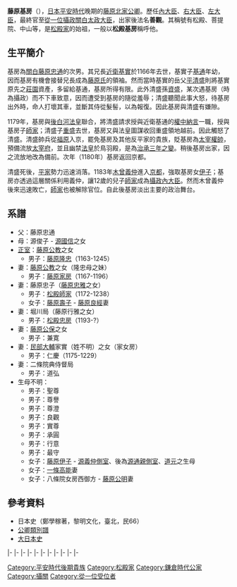 {{japanese|image=Fujiwara no Motofusa.jpg|japanese=藤原 基房<br/>松殿 基房|kana=ふじわら の もとふさ<br/>まつどの もとふさ|romaji=Fujiwara no Motofusa<br/>Matsudono Motofusa}}
'''藤原基房'''（{{bd|1145年||1231年|2月1日|}}），[[日本|日本]][[平安時代|平安時代]]晚期的[[藤原北家|藤原北家]][[公卿|公卿]]。歷任[[內大臣|內大臣]]、[[右大臣|右大臣]]、[[左大臣|左大臣]]，最終官至[[從一位|從一位]][[攝政|攝政]][[關白|關白]][[太政大臣|太政大臣]]，出家後法名'''善觀'''。其稱號有松殿、菩提院、中山等，是[[松殿家|松殿家]]的始祖，一般以'''松殿基房'''稱呼他。

==生平簡介==

基房為[[關白|關白]][[藤原忠通|藤原忠通]]的次男。其兄長[[近衛基實|近衛基實]]於1166年去世，基實子[[近衛基通|基通]]年幼，因而基房有機會接替兄長成為[[藤原氏|藤原氏]]的領袖。然而當時基實的岳父[[平清盛|平清盛]]則將基實原先之[[莊園|莊園]]資產，多留給基通，基房所得有限。此外清盛孫[[平資盛|資盛]]，某次遇基房（時為攝政）而不下車致意，因而遭受到基房的隨從羞辱；清盛聽聞此事大怒，待基房出外時，命人打壞其車，並斷其侍從髮髻，以為報復。因此基房與清盛有嫌隙。

1179年，基房與[[後白河天皇|後白河法皇]]聯合，將清盛請求授與近衛基通的[[權中納言|權中納言]]一職，授與基房子[[松殿師家|師家]]；清盛子[[平重盛|重盛]]去世，基房又與法皇圖謀收回重盛領地越前。因此觸怒了清盛。清盛帥兵從[[福原|福原]]入京，罷免基房及其他反平家的貴族，貶基房為[[太宰權帥|太宰權帥]]，預備流放[[太宰府|太宰府]]，並且幽禁[[後白河天皇|法皇]]於鳥羽殿，是為[[治承三年之變|治承三年之變]]。稍後基房出家，因之流放地改為備前。次年（1180年）基房返回京都。

清盛死後，[[平家|平家]]勢力迅速消落。1183年[[木曾義仲|木曾義仲]]進入[[京都|京都]]，強取基房女[[藤原伊子|伊子]]；基房亦透過這層關係利用義仲，讓12歲的兒子[[松殿師家|師家]]成為[[攝政|攝政]][[內大臣|內大臣]]。然而木曾義仲後來迅速敗亡，[[松殿師家|師家]]也被解除官位。自此後基房淡出主要的政治舞台。

== 系譜 ==
* 父：藤原忠通
* 母：源俊子 - [[源國信|源國信]]之女
* [[正室|正室]]：[[藤原公教|藤原公教]]之女
**男子：[[藤原隆忠|藤原隆忠]]（1163-1245）
* 妻：[[藤原公教|藤原公教]]之女（隆忠母之妹）
** 男子：[[藤原家房|藤原家房]]（1167-1196）
* 妻：藤原忠子（[[藤原忠雅|藤原忠雅]]之女）
** 男子：[[松殿師家|松殿師家]]（1172-1238）
** 女子：[[藤原壽子|藤原壽子]] - [[藤原良經|藤原良經]]妻
* 妻：堀川局（藤原行雅之女）
** 男子：[[松殿忠房|松殿忠房]]（1193-?）
* 妻：[[藤原公保|藤原公保]]之女
** 男子：兼寛
* 妻：[[民部省|民部大輔]]家實（姓不明）之女（家女房） 
** 男子：仁慶（1175-1229）
* 妻：二條院典侍督局
** 男子：道弘
* 生母不明：
** 男子：聖尊
** 男子：尊譽
** 男子：尊澄
** 男子：良觀
** 男子：實尊
** 男子：承圓
** 男子：行意
** 男子：最守
** 女子：[[藤原伊子|藤原伊子]] - [[源義仲|源義仲]][[側室|側室]]、後為[[源通親|源通親]][[側室|側室]]、[[道元|道元]]之生母
** 女子：[[一條高能|一條高能]]妻
** 女子：八條院女房西御方 - [[藤原公明|藤原公明]]妻

==參考資料==
*日本史（鄭學稼著，黎明文化，臺北，民66）
*[https://web.archive.org/web/20101113041304/http://www.geocities.jp/okugesan_com/minamoto2.htm 公卿類別譜]
*[https://web.archive.org/web/20090126125214/http://miko.org/~uraki/kuon/furu/text/dainihonsi/dainihon.htm 大日本史]

{{start box|width=auto}}
{{s-pre}}
|-
{{s-none|無|松殿家成立<br>名義上前任：<br>'''（[[藤原忠通|藤原忠通]]）'''}}
{{s-title|{{link-ja|松殿家|松殿家}}當主|1166年－1231年2月1日}}
{{s-after|[[松殿師家|松殿師家]]}}
|-
{{s-before|[[近衛基實|近衛基實]]}}
{{s-title|[[藤氏長者|藤氏長者]]|1166年8月24日－1179年12月15日}}
{{s-after|[[近衛基通|近衛基通]]}}
|-
{{s-off}}
|-
{{s-before|{{link-ja|三條公教|三条公教}}}}
{{s-title|[[內大臣|內大臣]]|1160年9月12日－1161年10月3日}}
{{s-after|{{link-ja|藤原宗能|藤原宗能}}}}
|-
{{s-before|{{link-ja|德大寺實能|徳大寺実能}}}}
{{s-title|[[右大臣|右大臣]]|1161年10月3日－1164年12月8日}}
{{s-after|rows=2|{{link-ja|藤原經宗|藤原経宗}}}}
|-
{{s-before|rows=2|近衛基實}}
{{s-title|[[左大臣|左大臣]]|1160年9月12日－1166年11月28日}}
|-
{{s-title|[[攝政關白列表|攝政]]|1165年8月3日－1166年8月23日}}
{{s-vacant||next=近衛基通}}
|-
{{s-vacant||last=近衛基實}}
{{s-title|[[攝政關白列表|關白]]|1158年9月5日－1179年12月15日}}
{{s-after|近衛基通}}
|-
{{s-vacant||last={{link-ja|藤原忠雅|藤原忠雅}}}}
{{s-title|太政大臣|1171年1月21日－1171年5月26日}}
{{s-vacant||next={{link-ja|藤原師長|藤原師長}}}}
|-
{{s-mil}}
|-
{{s-before|{{link-ja|三條公教|三条公教|藤原公教}}}}
{{s-title|{{link-ja|近衛大將|近衛大将|左大將}}|1160年9月15日－1166年9月13日}}
{{s-after|[[九條兼實|藤原兼實]]}}
{{end box}}
{{藤原氏長者}}
{{歷代關白}}
{{日本的攝政}}
{{歷代太政大臣}}

[[Category:平安時代後期貴族|Category:平安時代後期貴族]]
[[Category:松殿家|Category:松殿家]]
[[Category:鎌倉時代公家|Category:鎌倉時代公家]]
[[Category:攝關|Category:攝關]]
[[Category:從一位受位者|Category:從一位受位者]]